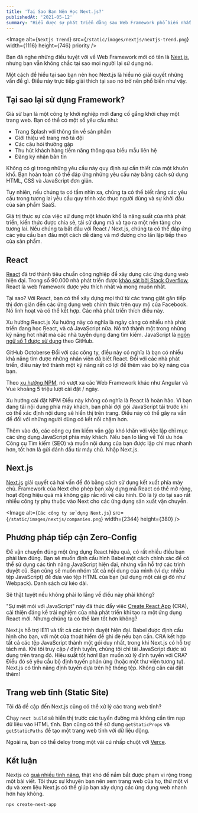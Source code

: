 ```yaml
---
title: 'Tại Sao Bạn Nên Học Next.js?' 
publishedAt: '2021-05-12'
summary: "Hiểu được sự phát triển đằng sau Web Framework phổ biến nhất của JavaScript và tìm hiểu lý do tại sao Next.js có thể giúp bạn xây dựng các ứng dụng web nhanh hơn."
---
```


<Image
  alt={`Nextjs Trend`}
  src={`/static/images/nextjs/nextjs-trend.png`}
  width={1116}
  height={746}
  priority
/>

Bạn đã nghe những điều tuyệt vời về Web Framework mới có tên là [Next.js](https://Nextjs.org), nhưng bạn vẫn không chắc tại sao mọi người lại sử dụng nó.

Một cách để hiểu tại sao bạn nên học Next.js là hiểu nó giải quyết những vấn đề gì. Điều này trực tiếp giải thích tại sao nó trở nên phổ biến như vậy.

## Tại sao lại sử dụng Framework?

Giả sử bạn là một công ty khởi nghiệp mới đang cố gắng khởi chạy một trang web. Bạn có thể có một số yêu cầu như:

- Trang Splash với thông tin về sản phẩm
- Giới thiệu về trang mô tả đội
- Các câu hỏi thường gặp
- Thu hút khách hàng tiềm năng thông qua biểu mẫu liên hệ
- Đăng ký nhận bản tin

Không có gì trong những yêu cầu này quy định sự cần thiết của một khuôn khổ. Bạn hoàn toàn có thể đáp ứng những yêu cầu này bằng cách sử dụng HTML, CSS và JavaScript đơn giản.

Tuy nhiên, nếu chúng ta có tầm nhìn xa, chúng ta có thể biết rằng các yêu cầu trong tương lai yêu cầu quy trình xác thực người dùng và sự khởi đầu của sản phẩm SaaS.

Giá trị thực sự của việc sử dụng một khuôn khổ là năng suất của nhà phát triển, kiến ​​thức được chia sẻ, tái sử dụng mã và tạo ra một nền tảng cho tương lai. Nếu chúng ta bắt đầu với React / Next.js, chúng ta có thể đáp ứng các yêu cầu ban đầu một cách dễ dàng và mở đường cho lần lặp tiếp theo của sản phẩm.

## React
[React](https://reactjs.org/) đã trở thành tiêu chuẩn công nghiệp để xây dựng các ứng dụng web hiện đại. Trong số 90.000 nhà phát triển được [khảo sát bởi Stack Overflow](https://insights.stackoverflow.com/survey/2019), React là web framework được yêu thích nhất và mong muốn nhất.

Tại sao? Với React, bạn có thể xây dựng mọi thứ từ các trang giật gân tiếp thị đơn giản đến các ứng dụng web chính thức trên quy mô của Facebook. Nó linh hoạt và có thể kết hợp. Các nhà phát triển thích điều này.


Xu hướng React.js
Xu hướng này có nghĩa là ngày càng có nhiều nhà phát triển đang học React, và cả JavaScript nữa. Nó trở thành một trong những kỹ năng hot nhất mà các nhà tuyển dụng đang tìm kiếm. JavaScript là [ngôn ngữ số 1 được sử dụng](https://octoverse.github.com/) theo GitHub.


GitHub Octoberse
Đối với các công ty, điều này có nghĩa là bạn có nhiều khả năng tìm được những nhân viên đã biết React. Đối với các nhà phát triển, điều này trở thành một kỹ năng rất có lợi để thêm vào bộ kỹ năng của bạn.

Theo [xu hướng NPM](https://www.npmtrends.com/), nó vượt xa các Web Framework khác như Angular và Vue khoảng 5 triệu lượt cài đặt / ngày.


Xu hướng cài đặt NPM
Điều này không có nghĩa là React là hoàn hảo. Vì bạn đang tải nội dung phía máy khách, bạn phải đợi gói JavaScript tải trước khi có thể xác định nội dung sẽ hiển thị trên trang. Điều này có thể gây ra vấn đề đối với những người dùng có kết nối chậm hơn.

Thêm vào đó, các công cụ tìm kiếm vẫn gặp khó khăn với việc lập chỉ mục các ứng dụng JavaScript phía máy khách. Nếu bạn lo lắng về Tối ưu hóa Công cụ Tìm kiếm (SEO) và muốn nội dung của bạn được lập chỉ mục nhanh hơn, tốt hơn là gửi đánh dấu từ máy chủ. Nhập Next.js.

## Next.js
[Next.js](https://nextjs.org/) giải quyết cả hai vấn đề đó bằng cách sử dụng kết xuất phía máy chủ. Framework của Next cho phép bạn xây dựng mã React có thể mở rộng, hoạt động hiệu quả mà không gặp rắc rối về cấu hình. Đó là lý do tại sao rất nhiều công ty phụ thuộc vào Next cho các ứng dụng sản xuất vận chuyển.

<Image
  alt={`Các công ty sử dụng Next.js`}
  src={`/static/images/nextjs/companies.png`}
  width={2344}
  height={380}
/>

## Phương pháp tiếp cận Zero-Config
Để vận chuyển đúng một ứng dụng React hiệu quả, có rất nhiều điều bạn phải làm đúng. Bạn sẽ muốn định cấu hình Babel một cách chính xác để có thể sử dụng các tính năng JavaScript hiện đại, nhưng vẫn hỗ trợ các trình duyệt cũ. Bạn cũng sẽ muốn nhóm tất cả nội dung của mình (ví dụ: nhiều tệp JavaScript) để đưa vào tệp HTML của bạn (sử dụng một cái gì đó như Webpack). Danh sách cứ kéo dài.

Sẽ thật tuyệt nếu không phải lo lắng về điều này phải không?

"Sự mệt mỏi với JavaScript" này đã thúc đẩy việc [Create React App](https://github.com/facebook/create-react-app) (CRA), cải thiện đáng kể trải nghiệm của nhà phát triển khi tạo ra một ứng dụng React mới. Nhưng chúng ta có thể làm tốt hơn không?

Next.js hỗ trợ IE11 và tất cả các trình duyệt hiện đại. Babel được định cấu hình cho bạn, với một cửa thoát hiểm để ghi đè nếu bạn cần.
CRA kết hợp tất cả các tệp JavaScript thành một gói duy nhất, trong khi Next.js có hỗ trợ tách mã. Khi tôi truy cập / định tuyến, chúng tôi chỉ tải JavaScript được sử dụng trên trang đó. Hiệu suất tốt hơn!
Bạn muốn xử lý định tuyến với CRA? Điều đó sẽ yêu cầu bộ định tuyến phản ứng (hoặc một thư viện tương tự). Next.js có tính năng định tuyến dựa trên hệ thống tệp. Không cần cài đặt thêm!

## Trang web tĩnh (Static Site)

Tôi đã đề cập đến Next.js cũng có thể xử lý các trang web tĩnh?

Chạy `next build` sẽ hiển thị trước các tuyến đường mà không cần tìm nạp dữ liệu vào HTML tĩnh. Bạn cũng có thể sử dụng `getStaticProps` và `getStaticPaths` để tạo một trang web tĩnh với dữ liệu động.

Ngoài ra, bạn có thể deloy trong một vài cú nhấp chuột với [Verce](https://vercel.com/new).

## Kết luận
Nextjs có [quá nhiều tính năng](https://nextjs.org/), thật khó để nắm bắt được phạm vi rộng trong một bài viết. Tôi thực sự khuyên bạn nên xem trang web của họ, thử một ví dụ và xem liệu Next.js có thể giúp bạn xây dựng các ứng dụng web nhanh hơn hay không.

```bash
npx create-next-app
```